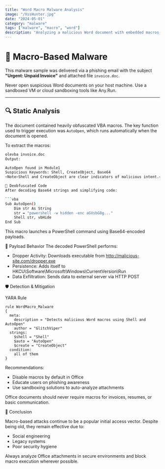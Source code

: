 ```yaml
---
title: "Word Macro Malware Analysis"
image: "/XssHunter.jpg"
date: "2024-05-01"
category: "malware"
tags: ["malware", "macro", "word"]
description: "Analyzing a malicious Word document with embedded macros."
---
```


# 🧾 Macro-Based Malware

This malware sample was delivered via a phishing email with the subject **"Urgent: Unpaid Invoice"** and attached file `invoice.doc`.

<Note>Never open suspicious Word documents on your host machine. Use a sandboxed VM or cloud sandboxing tools like Any.Run.</Note>

---

## 🔍 Static Analysis

The document contained heavily obfuscated VBA macros. The key function used to trigger execution was `AutoOpen`, which runs automatically when the document is opened.

To extract the macros:

```bash
olevba invoice.doc
Output:

AutoOpen found in Module1
Suspicious Keywords: Shell, CreateObject, Base64
<Note>Shell and CreateObject are clear indicators of malicious intent.</Note>

🔬 Deobfuscated Code
After decoding Base64 strings and simplifying code:

```vba
Sub AutoOpen()
    Dim str As String
    str = "powershell -w hidden -enc aGVsbG8g..."
    Shell str, vbHide
End Sub
```

This macro launches a PowerShell command using Base64-encoded payloads.

🧠 Payload Behavior
The decoded PowerShell performs:

- Dropper Activity: Downloads executable from http://malicious-site.com/dropper.exe
- Persistence: Adds itself to HKCU\Software\Microsoft\Windows\CurrentVersion\Run
- Data Exfiltration: Sends data to external server via HTTP POST

🛡️ Detection & Mitigation

YARA Rule

```yara
rule WordMacro_Malware
{
  meta:
    description = "Detects malicious Word macros using Shell and AutoOpen"
    author = "GlitchViper"
  strings:
    $shell = "Shell"
    $auto = "AutoOpen"
    $create = "CreateObject"
  condition:
    all of them
}
```

Recommendations:
- Disable macros by default in Office
- Educate users on phishing awareness
- Use sandboxing solutions to auto-analyze attachments

<Note>Office documents should never require macros for invoices, resumes, or basic communication.</Note>

🏁 Conclusion

Macro-based attacks continue to be a popular initial access vector. Despite being old, they remain effective due to:

- Social engineering
- Legacy systems
- Poor security hygiene

Always analyze Office attachments in secure environments and block macro execution wherever possible.